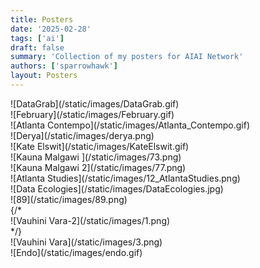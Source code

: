 ```yaml
---
title: Posters
date: '2025-02-28'
tags: ['ai']
draft: false
summary: 'Collection of my posters for AIAI Network'
authors: ['sparrowhawk']
layout: Posters
---
```


<section class="max-w-6xl mx-auto px-4 py-12 not-prose">
  <div class="columns-2 sm:columns-3 lg:columns-2 gap-4 space-y-4">
  <div className="w-full  h-auto">
    ![DataGrab](/static/images/DataGrab.gif)
  </div>
  <div className="w-full  h-auto">
    ![February](/static/images/February.gif)
  </div>
  <div className="w-full  h-auto">
    ![Atlanta Contempo](/static/images/Atlanta_Contempo.gif)
  </div>
  <div className="w-full  h-auto">
    ![Derya](/static/images/derya.png)
  </div>
  <div className="w-full  h-auto">
    ![Kate Elswit](/static/images/KateElswit.gif)
  </div>
  <div className="w-full  h-auto">
    ![Kauna Malgawi ](/static/images/73.png)
  </div>
    <div className="w-full  h-auto">
    ![Kauna Malgawi 2](/static/images/77.png)
  </div>
  <div className="w-full  h-auto">
    ![Atlanta Studies](/static/images/12_AtlantaStudies.png)
  </div>
  <div className="w-full  h-auto">
    ![Data Ecologies](/static/images/DataEcologies.jpg)
  </div>
  <div className="w-full  h-auto">
    ![89](/static/images/89.png)
  </div>
    {/* <div className="w-full  h-auto">
    ![Vauhini Vara-2](/static/images/1.png)
  </div> */}
    <div className="w-full  h-auto">
    ![Vauhini Vara](/static/images/3.png)
  </div>
 <div className="w-full h-auto ">
    ![Endo](/static/images/endo.gif)
  </div> 
</div>
</section>
